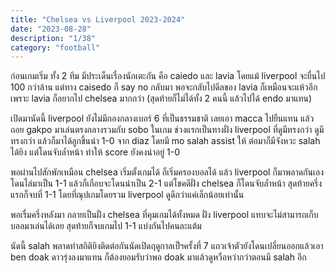 ```yaml
---
title: "Chelsea vs Liverpool 2023-2024"
date: "2023-08-28"
description: "1/38"
category: "football"
---
```


ก่อนเกมเริ่ม ทั้ง 2 ทีม มีประเด็นเรื่องนักเตะกัน คือ caiedo และ lavia โดยแม้ liverpool จะยื่นไป 100 กว่าล้าน แต่ทาง caisedo ก็ say no กลับมา พอจะกลับไปดีลของ lavia ก็เหมือนจะแห้วอีก เพราะ lavia ก็อยากไป chelsea มากกว่า (สุดท้ายก็ไม่ได้ทั้ง 2 คนนี้ แล้วไปได้ endo มาแทน)<br />

เปิดมานัดนี้ liverpool ยังไม่มีกองกลางเบอร์ 6 ที่เป็นธรรมชาติ เลยเอา macca ไปยืนแทน แล้วถอย gakpo มาเล่นตรงกลางรวมกับ sobo ในเกม ช่วงแรกเป็นทางฝั่ง liverpool ที่ดูมีทรงกว่า ดูมีทรงกว่า แล้วก็มาได้ลูกขึ้นนำ 1-0 จาก diaz โดยมี mo salah assist ให้ ต่อมาก็มีจังหวะ salah ได้ยิง แต่โดนจับล้ำหน้า ทำให้ score ยังคงนำอยู่ 1-0<br />

พอผ่านไปสักพักเหมือน chelsea เริ่มตั้งเกมได้ ก็เริ่มครองบอลได้ แล้ว liverpool ก็มาพลาดกันเองโดนไล่มาเป็น 1-1 แล้วก็เกือบจะโดนนำเป็น 2-1 แต่โชคดีฝั่ง chelsea ก็โดนจับล้ำหน้า สุดท้ายครึ่งแรกก็จบที่ 1-1 โดยที่ณุปเกมโดยรวม liverpool ดูดีกว่าแค่เล็กน้อยเท่านั้น<br />

พอเรื่มครึ่งหลังมา กลายเป็นฝั่ง chelsea ที่คุมเกมได้ทั้งหมด ฝั่ง liverpool แทบจะไม่สามารถเก็บบอลมาเล่นได้เลย สุดท้ายก็จบเกมไป 1-1 แบ่งกันไปคนละแต้ม<br />

นัดนี้ salah พลาดทำสถิติยิงติดต่อกันนัดเปิดฤดูกาลเป็ฯครั้งที่ 7 แถวเจ้าตัวยังโดนเปลี่ยนออกแล้วเอา ben doak ดาวรุ่งลงมาแทน ก็ต้องยอมรับว่าพอ doak มาแล้วดูหวือหว่ากว่าตอนมี salah อีก
